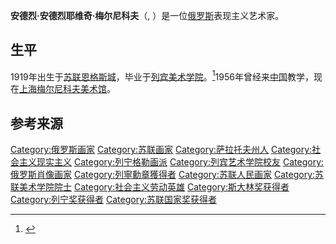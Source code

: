 {{Infobox artist
| name          = 安德烈·安德烈耶维奇·梅尔尼科夫<br>Andrei Andreevich Mylnikov
| image         = 
| imagesize     = 
| caption       = 
| birth_date    = {{birth date|1919|2|22|df=yes}}
| birth_place   = {{USSR}}[[恩格斯城|恩格斯城]]
| death_date    = {{death date and age|2012|5|16|1919|2|22}}
| death_place   = {{RUS}}[[圣彼得堡|圣彼得堡]]
| field         = [[绘画|绘画]][[教师|教师]]
| nationality   = {{RUS}}
| training      = [[列宾美术学院|列宾美术学院]]
| movement      = [[表现主义|表现主义]]
| awards        = [[列宁勋章|列宁勋章]]，[[社会主义劳动英雄|社会主义劳动英雄]]}}
'''安德烈·安德烈耶维奇·梅尔尼科夫'''（{{lang-en|Andrei Andreevich Mylnikov}}, {{bd|1919年|2月22日|2012年|5月16日}}）是一位[[俄罗斯|俄罗斯]]表现主义艺术家。

==生平==
1919年出生于[[苏联|苏联]][[恩格斯城|恩格斯城]]，毕业于[[列宾美术学院|列宾美术学院]]。<ref>{{cite news|url=http://www.newsru.com/cinema/17may2012/milnikov.html|script-title=ru:В Петербурге скончался народный художник Андрей Мыльников, участник обороны Ленинграда и создатель образа Ленина-вождя|date=2012-05-17|publisher=[[NEWSru|NEWSru]]|language=ru|accessdate=17 May 2012|archive-date=2020-05-30|archive-url=https://web.archive.org/web/20200530201958/https://www.newsru.com/cinema/17may2012/milnikov.html|dead-url=no}}</ref>1956年曾经来[[中国|中国]]教学，现在[[上海梅尔尼科夫美术馆|上海梅尔尼科夫美术馆]]。

==参考来源==
{{Reflist}}

{{Authority control}}
{{DEFAULTSORT:Mylnikov, Andrei}}
[[Category:俄罗斯画家|Category:俄罗斯画家]]
[[Category:苏联画家|Category:苏联画家]]
[[Category:萨拉托夫州人|Category:萨拉托夫州人]]
[[Category:社会主义现实主义|Category:社会主义现实主义]]
[[Category:列宁格勒画派|Category:列宁格勒画派]]
[[Category:列宾艺术学院校友|Category:列宾艺术学院校友]]
[[Category:俄罗斯肖像画家|Category:俄罗斯肖像画家]]
[[Category:列寧勳章獲得者|Category:列寧勳章獲得者]]
[[Category:苏联人民画家|Category:苏联人民画家]]
[[Category:苏联美术学院院士|Category:苏联美术学院院士]]
[[Category:社会主义劳动英雄|Category:社会主义劳动英雄]]
[[Category:斯大林奖获得者|Category:斯大林奖获得者]]
[[Category:列宁奖获得者|Category:列宁奖获得者]]
[[Category:苏联国家奖获得者|Category:苏联国家奖获得者]]